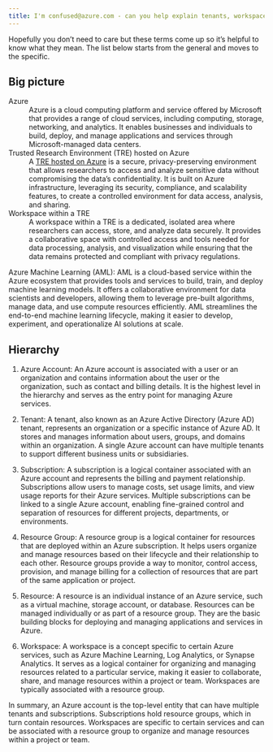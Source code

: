 ```yaml
---
title: I'm confused@azure.com - can you help explain tenants, workspaces, resource groups and more?
---
```


Hopefully you don't need to care but these terms come up so it's helpful to know what they mean. The list below starts from the general and moves to the specific.

## Big picture

Azure
: Azure is a cloud computing platform and service offered by Microsoft that provides a range of cloud services, including computing, storage, networking, and analytics. It enables businesses and individuals to build, deploy, and manage applications and services through Microsoft-managed data centers.

Trusted Research Environment (TRE) hosted on Azure
: A [TRE hosted on Azure](https://microsoft.github.io/AzureTRE/v0.10.0/) is a secure, privacy-preserving environment that allows researchers to access and analyze sensitive data without compromising the data's confidentiality. It is built on Azure infrastructure, leveraging its security, compliance, and scalability features, to create a controlled environment for data access, analysis, and sharing.

Workspace within a TRE
: A workspace within a TRE is a dedicated, isolated area where researchers can access, store, and analyze data securely. It provides a collaborative space with controlled access and tools needed for data processing, analysis, and visualization while ensuring that the data remains protected and compliant with privacy regulations.

Azure Machine Learning (AML): 
AML is a cloud-based service within the Azure ecosystem that provides tools and services to build, train, and deploy machine learning models. It offers a collaborative environment for data scientists and developers, allowing them to leverage pre-built algorithms, manage data, and use compute resources efficiently. AML streamlines the end-to-end machine learning lifecycle, making it easier to develop, experiment, and operationalize AI solutions at scale.

## Hierarchy

1. Azure Account: An Azure account is associated with a user or an organization and contains information about the user or the organization, such as contact and billing details. It is the highest level in the hierarchy and serves as the entry point for managing Azure services.

2. Tenant: A tenant, also known as an Azure Active Directory (Azure AD) tenant, represents an organization or a specific instance of Azure AD. It stores and manages information about users, groups, and domains within an organization. A single Azure account can have multiple tenants to support different business units or subsidiaries.

3. Subscription: A subscription is a logical container associated with an Azure account and represents the billing and payment relationship. Subscriptions allow users to manage costs, set usage limits, and view usage reports for their Azure services. Multiple subscriptions can be linked to a single Azure account, enabling fine-grained control and separation of resources for different projects, departments, or environments.

4. Resource Group: A resource group is a logical container for resources that are deployed within an Azure subscription. It helps users organize and manage resources based on their lifecycle and their relationship to each other. Resource groups provide a way to monitor, control access, provision, and manage billing for a collection of resources that are part of the same application or project.

5. Resource: A resource is an individual instance of an Azure service, such as a virtual machine, storage account, or database. Resources can be managed individually or as part of a resource group. They are the basic building blocks for deploying and managing applications and services in Azure.

6. Workspace: A workspace is a concept specific to certain Azure services, such as Azure Machine Learning, Log Analytics, or Synapse Analytics. It serves as a logical container for organizing and managing resources related to a particular service, making it easier to collaborate, share, and manage resources within a project or team. Workspaces are typically associated with a resource group.

In summary, an Azure account is the top-level entity that can have multiple tenants and subscriptions. Subscriptions hold resource groups, which in turn contain resources. Workspaces are specific to certain services and can be associated with a resource group to organize and manage resources within a project or team.